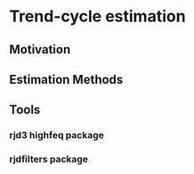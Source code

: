 # Trend-cycle estimation {.unnumbered}

## Motivation

## Estimation Methods

## Tools

### rjd3 highfeq package 

### rjdfilters package

